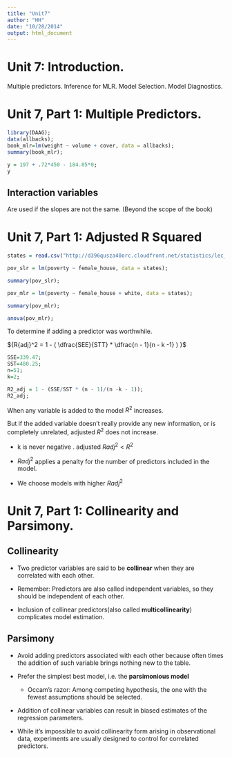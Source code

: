 ```yaml
---
title: "Unit7"
author: "HH"
date: "10/28/2014"
output: html_document
---
```


# Unit 7: Introduction.

Multiple predictors.
Inference for MLR.
Model Selection.
Model Diagnostics.

# Unit 7, Part 1: Multiple Predictors.

````r
library(DAAG);
data(allbacks);
book_mlr=lm(weight ~ volume + cover, data = allbacks);
summary(book_mlr);

y = 197 + .72*450 - 184.05*0;
y
````

## Interaction variables

Are used if the slopes are not the same. (Beyond the scope of the book)

# Unit 7, Part 1: Adjusted R Squared

````r

states = read.csv("http://d396qusza40orc.cloudfront.net/statistics/lec_resources/states.csv");

pov_slr = lm(poverty ~ female_house, data = states);

summary(pov_slr);

pov_mlr = lm(poverty ~ female_house + white, data = states);

summary(pov_mlr);

anova(pov_mlr);

````

To determine if adding a predictor was worthwhile.

${R{adj}^2 = 1 - ( \dfrac{SEE}{STT} * \dfrac{n - 1}{n - k -1} ) }$


````r
SSE=339.47;
SST=480.25;
n=51;
k=2;

R2_adj = 1 - (SSE/SST * (n - 1)/(n -k - 1));
R2_adj;

````

When any variable is added to the model ${R^2}$ increases.

But if the added variable doesn't really provide any new information, or is completely unrelated, adjusted ${R^2}$ does not increase.

- k is never negative . adjusted ${ R{adj}^2 < R^2 }$

- ${ R{adj}^2  }$ applies a penalty for the number of predictors included in the model.

- We choose models with higher ${ R{adj}^2  }$

# Unit 7, Part 1: Collinearity and Parsimony.

## Collinearity

  - Two predictor variables are said to be **collinear** when they are correlated with each other.
  
  - Remember: Predictors are also called independent variables, so they should be independent of each other.
  
  - Inclusion of collinear predictors(also called **multicollinearity**) complicates model estimation.
  

## Parsimony

  - Avoid adding predictors associated with each other because often times the addition of such variable brings nothing new to the table.

  - Prefer the simplest best model, i.e. the **parsimonious model**
  
    * Occam's razor: Among competing hypothesis, the one with the fewest assumptions should be selected.
    
  - Addition of collinear variables can result in biased estimates of the regression parameters.
  
  - While it's impossible to avoid collinearity form arising in observational data, experiments are usually designed to control for correlated predictors.
  

